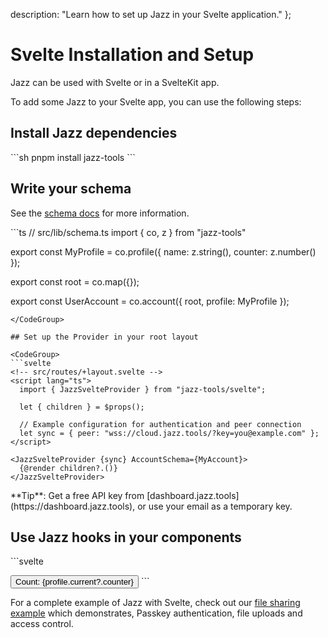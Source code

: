   description: "Learn how to set up Jazz in your Svelte application."
};


# Svelte Installation and Setup

Jazz can be used with Svelte or in a SvelteKit app.

To add some Jazz to your Svelte app, you can use the following steps:

## Install Jazz dependencies

<CodeGroup>
```sh
pnpm install jazz-tools
```
</CodeGroup>

## Write your schema

See the [schema docs](/docs/schemas/covalues) for more information.

<CodeGroup>
```ts
// src/lib/schema.ts
import { co, z } from "jazz-tools"

export const MyProfile = co.profile({
	name: z.string(),
	counter: z.number()
});

export const root = co.map({});

export const UserAccount = co.account({
	root,
	profile: MyProfile
});
```
</CodeGroup>

## Set up the Provider in your root layout

<CodeGroup>
```svelte
<!-- src/routes/+layout.svelte -->
<script lang="ts">
  import { JazzSvelteProvider } from "jazz-tools/svelte";

  let { children } = $props();

  // Example configuration for authentication and peer connection
  let sync = { peer: "wss://cloud.jazz.tools/?key=you@example.com" };
</script>

<JazzSvelteProvider {sync} AccountSchema={MyAccount}>
  {@render children?.()}
</JazzSvelteProvider>
```
</CodeGroup>

<Alert className="mt-4 flex gap-2 items-center" variant="info">
**Tip**: Get a free API key from [dashboard.jazz.tools](https://dashboard.jazz.tools), or use your email as a temporary key.
</Alert>    

## Use Jazz hooks in your components

<CodeGroup>
```svelte
<!-- src/routes/+page.svelte -->
<script lang="ts">
	import { CoState, AccountCoState } from "jazz-tools/svelte";
	import { MyProfile, UserAccount } from "$lib/schema";

	const me = new AccountCoState(UserAccount);
	const profile = new CoState(MyProfile, me.current?.$jazz.refs.profile?.id);

  function increment() {
    if (!profile.current) return;
    profile.current.counter = profile.current.counter + 1;
  }
</script>

<button onclick={increment}>
  Count: {profile.current?.counter}
</button>
```
</CodeGroup>

For a complete example of Jazz with Svelte, check out our [file sharing example](https://github.com/gardencmp/jazz/tree/main/examples/file-share-svelte) which demonstrates, Passkey authentication, file uploads and access control.
